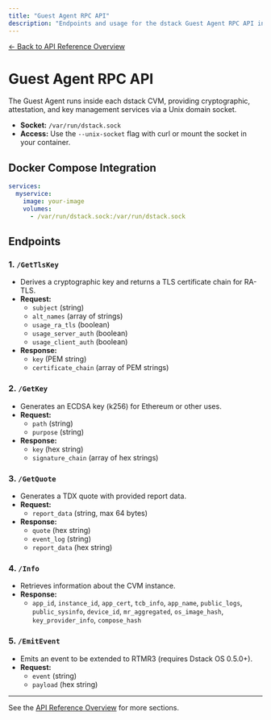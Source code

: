 ```yaml
---
title: "Guest Agent RPC API"
description: "Endpoints and usage for the dstack Guest Agent RPC API inside CVMs."
---
```


[← Back to API Reference Overview](./overview)

# Guest Agent RPC API

The Guest Agent runs inside each dstack CVM, providing cryptographic, attestation, and key management services via a Unix domain socket.

- **Socket:** `/var/run/dstack.sock`
- **Access:** Use the `--unix-socket` flag with curl or mount the socket in your container.

## Docker Compose Integration

```yaml
services:
  myservice:
    image: your-image
    volumes:
      - /var/run/dstack.sock:/var/run/dstack.sock
```

## Endpoints

### 1. `/GetTlsKey`
- Derives a cryptographic key and returns a TLS certificate chain for RA-TLS.
- **Request:**
  - `subject` (string)
  - `alt_names` (array of strings)
  - `usage_ra_tls` (boolean)
  - `usage_server_auth` (boolean)
  - `usage_client_auth` (boolean)
- **Response:**
  - `key` (PEM string)
  - `certificate_chain` (array of PEM strings)

### 2. `/GetKey`
- Generates an ECDSA key (k256) for Ethereum or other uses.
- **Request:**
  - `path` (string)
  - `purpose` (string)
- **Response:**
  - `key` (hex string)
  - `signature_chain` (array of hex strings)

### 3. `/GetQuote`
- Generates a TDX quote with provided report data.
- **Request:**
  - `report_data` (string, max 64 bytes)
- **Response:**
  - `quote` (hex string)
  - `event_log` (string)
  - `report_data` (hex string)

### 4. `/Info`
- Retrieves information about the CVM instance.
- **Response:**
  - `app_id`, `instance_id`, `app_cert`, `tcb_info`, `app_name`, `public_logs`, `public_sysinfo`, `device_id`, `mr_aggregated`, `os_image_hash`, `key_provider_info`, `compose_hash`

### 5. `/EmitEvent`
- Emits an event to be extended to RTMR3 (requires Dstack OS 0.5.0+).
- **Request:**
  - `event` (string)
  - `payload` (hex string)

---

See the [API Reference Overview](./overview) for more sections. 
